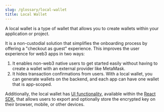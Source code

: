 ```yaml
---
slug: /glossary/local-wallet
title: Local Wallet
---
```


A local wallet is a type of wallet that allows you to create wallets within your application or project. 

It is a non-custodial solution that simplifies the onboarding process by offering a "checkout as guest" experience.
This improves the user experience for web3 apps in two ways: 

1. It enables non-web3 native users to get started easily without having to create a wallet with an external provider like MetaMask. 
2. It hides transaction confirmations from users. With a local wallet, you can generate wallets on the backend, 
and each app can have one wallet that is app-scoped. 

Additionally, the local wallet has [UI functionality](/react/react.connectwallet), available within the [React SDK](/react), that allows users to export and optionally store the encrypted key on their browser, 
mobile, or other devices.